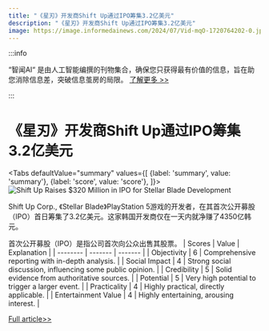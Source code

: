 ```yaml
---
title: "《星刃》开发商Shift Up通过IPO筹集3.2亿美元"
description: "《星刃》开发商Shift Up通过IPO筹集3.2亿美元"
image: https://image.informedainews.com/2024/07/Vid-mqO-1720764202-0.jpg
---
```



:::info

“智闻AI“ 是由人工智能编撰的刊物集合，确保您只获得最有价值的信息，旨在助您消除信息差，突破信息茧房的局限。  [了解更多 >>](/)

:::

# 《星刃》开发商Shift Up通过IPO筹集3.2亿美元


<Tabs
	defaultValue="summary"
	values={[
	{label: 'summary', value: 'summary'},
	{label: 'score', value: 'score'},
]}>
<TabItem value="summary">
<img
  src="https://image.informedainews.com/2024/07/Vid-mqO-1720764202-0.jpg"
  alt="Shift Up Raises $320 Million in IPO for Stellar Blade Development"
/>



Shift Up Corp., 《Stellar Blade》PlayStation 5游戏的开发者，在其首次公开募股（IPO）首日筹集了3.2亿美元。这家韩国开发商仅在一天内就净赚了4350亿韩元。

首次公开募股（IPO）是指公司首次向公众出售其股票。
</TabItem>
<TabItem value="score">
	| Scores     | Value   | Explanation |
	| -------- | ------- | ------- |
	| Objectivity  | 6    | Comprehensive reporting with in-depth analysis.    |
	| Social Impact | 4     | Strong social discussion, influencing some public opinion.    |
	| Credibility    | 5    | Solid evidence from authoritative sources.    |
	| Potential    | 5    | Very high potential to trigger a larger event.    |
	| Practicality    | 4    | Highly practical, directly applicable.    |
	| Entertainment Value    | 4    | Highly entertaining, arousing interest.    |
</TabItem>
</Tabs>

[Full article>>](https://www.ign.com/articles/stellar-blade-dev-shift-up-goes-public-and-raises-a-whopping-320-million)
